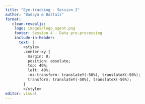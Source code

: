 ```yaml
---
title: "Eye-tracking - Session 2"
author: "Badaya & Baltais"
format: 
   clean-revealjs:
    logo: images/logo_ugent.png
    footer: Session 4 - Data pre-processing
    include-in-header: 
      text: |
        <style>
        .center-xy {
          margin: 0;
          position: absolute;
          top: 40%;
          left: 40%;
          -ms-transform: translateY(-50%), translateX(-50%);
          transform: translateY(-50%), translateX(-50%);
        }
        </style>
editor: visual
---
```

